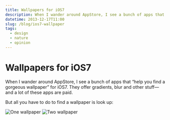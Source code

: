 ```yaml
---
title: Wallpapers for iOS7
description: When I wander around AppStore, I see a bunch of apps that “help you find a gorgeous wallpaper” for iOS7. They offer gradients, blur and other stuff—and a lot of these apps are paid. But all you have to do to find a wallpaper is look up.
datetime: 2013-12-17T11:00
slug: /blog/ios7-wallpaper
tags:
  - design
  - nature
  - opinion
---
```


# Wallpapers for iOS7

When I wander around AppStore, I see a bunch of apps that “help you find a gorgeous wallpaper” for iOS7. They offer gradients, blur and other stuff—and a lot of these apps are paid.

But all you have to do to find a wallpaper is look up:

![One wallpaper](/images/content/ios7-wallpaper/wallpaper-1.jpg)
![Two wallpaper](/images/content/ios7-wallpaper/wallpaper-2.jpg)
